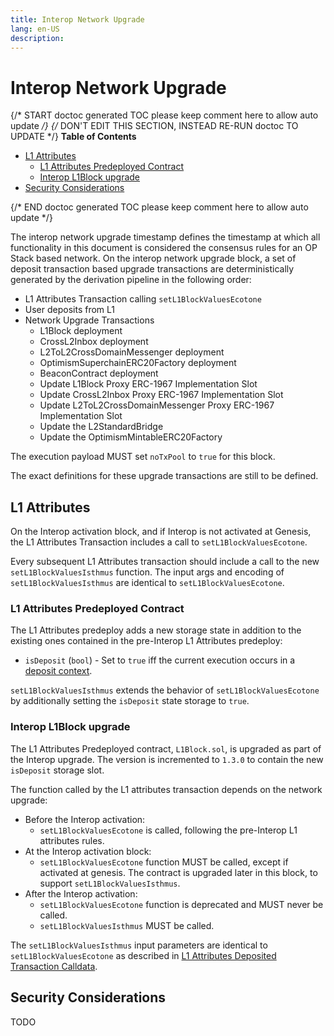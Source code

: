 ```yaml
---
title: Interop Network Upgrade
lang: en-US
description:
---
```


# Interop Network Upgrade

{/* START doctoc generated TOC please keep comment here to allow auto update */}
{/* DON'T EDIT THIS SECTION, INSTEAD RE-RUN doctoc TO UPDATE */}
**Table of Contents**

- [L1 Attributes](#l1-attributes)
  - [L1 Attributes Predeployed Contract](#l1-attributes-predeployed-contract)
  - [Interop L1Block upgrade](#interop-l1block-upgrade)
- [Security Considerations](#security-considerations)

{/* END doctoc generated TOC please keep comment here to allow auto update */}

The interop network upgrade timestamp defines the timestamp at which all functionality in this document is considered
the consensus rules for an OP Stack based network. On the interop network upgrade block, a set of deposit transaction
based upgrade transactions are deterministically generated by the derivation pipeline in the following order:

- L1 Attributes Transaction calling `setL1BlockValuesEcotone`
- User deposits from L1
- Network Upgrade Transactions
  - L1Block deployment
  - CrossL2Inbox deployment
  - L2ToL2CrossDomainMessenger deployment
  - OptimismSuperchainERC20Factory deployment
  - BeaconContract deployment
  - Update L1Block Proxy ERC-1967 Implementation Slot
  - Update CrossL2Inbox Proxy ERC-1967 Implementation Slot
  - Update L2ToL2CrossDomainMessenger Proxy ERC-1967 Implementation Slot
  - Update the L2StandardBridge
  - Update the OptimismMintableERC20Factory

The execution payload MUST set `noTxPool` to `true` for this block.

The exact definitions for these upgrade transactions are still to be defined.

## L1 Attributes

On the Interop activation block, and if Interop is not activated at Genesis,
the L1 Attributes Transaction includes a call to `setL1BlockValuesEcotone`.

Every subsequent L1 Attributes transaction should include a call to the new `setL1BlockValuesIsthmus` function.
The input args and encoding of `setL1BlockValuesIsthmus` are identical to `setL1BlockValuesEcotone`.

### L1 Attributes Predeployed Contract

The L1 Attributes predeploy adds a new storage state in addition to the existing ones contained in the
pre-Interop L1 Attributes predeploy:

- `isDeposit` (`bool`) - Set to `true` iff the current execution occurs in a [deposit context](./derivation.md#deposit-context).

`setL1BlockValuesIsthmus` extends the behavior of `setL1BlockValuesEcotone` by additionally setting the
`isDeposit` state storage to `true`.

### Interop L1Block upgrade

The L1 Attributes Predeployed contract, `L1Block.sol`, is upgraded as part of the Interop upgrade.
The version is incremented to `1.3.0` to contain the new `isDeposit` storage slot.

The function called by the L1 attributes transaction depends on the network upgrade:

- Before the Interop activation:
  - `setL1BlockValuesEcotone` is called, following the pre-Interop L1 attributes rules.
- At the Interop activation block:
  - `setL1BlockValuesEcotone` function MUST be called, except if activated at genesis.
    The contract is upgraded later in this block, to support `setL1BlockValuesIsthmus`.
- After the Interop activation:
  - `setL1BlockValuesEcotone` function is deprecated and MUST never be called.
  - `setL1BlockValuesIsthmus` MUST be called.

The `setL1BlockValuesIsthmus` input parameters are identical to `setL1BlockValuesEcotone` as described in
[L1 Attributes Deposited Transaction Calldata](../protocol/ecotone/l1-attributes.md#l1-attributes-deposited-transaction-calldata).

## Security Considerations

TODO
